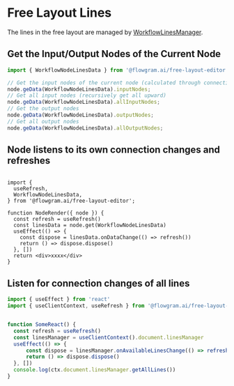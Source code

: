 # Free Layout Lines

The lines in the free layout are managed by [WorkflowLinesManager](https://flowgram.ai/api/core/workflow-lines-manager.html).

## Get the Input/Output Nodes of the Current Node

```ts pure
import { WorkflowNodeLinesData } from '@flowgram.ai/free-layout-editor'

// Get the input nodes of the current node (calculated through connection lines)
node.geData(WorkflowNodeLinesData).inputNodes;
// Get all input nodes (recursively get all upward)
node.geData(WorkflowNodeLinesData).allInputNodes;
// Get the output nodes
node.geData(WorkflowNodeLinesData).outputNodes;
// Get all output nodes
node.geData(WorkflowNodeLinesData).allOutputNodes;
```

## Node listens to its own connection changes and refreshes

```tsx pure

import {
  useRefresh,
  WorkflowNodeLinesData,
} from '@flowgram.ai/free-layout-editor';

function NodeRender({ node }) {
  const refresh = useRefresh()
  const linesData = node.get(WorkflowNodeLinesData)
  useEffect(() => {
    const dispose = linesData.onDataChange(() => refresh())
    return () => dispose.dispose()
  }, [])
  return <div>xxxx</div>
}

```

## Listen for connection changes of all lines

```ts pure
import { useEffect } from 'react'
import { useClientContext, useRefresh } from '@flowgram.ai/free-layout-editor'


function SomeReact() {
  const refresh = useRefresh()
  const linesManager = useClientContext().document.linesManager
  useEffect(() => {
      const dispose = linesManager.onAvailableLinesChange(() => refresh())
      return () => dispose.dispose()
  }, [])
  console.log(ctx.document.linesManager.getAllLines())
}
```
